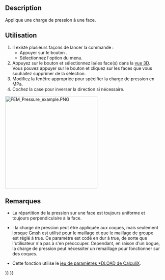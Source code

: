 <languages/>

{{Docnav/fr
|[[FEM_ConstraintForce/fr|Charge d'effort]]
|[[FEM_ConstraintCentrif/fr|Charge centrifuge]]
|[[FEM_Workbench/fr|Atelier FEM]]
|IconL=FEM_ConstraintForce.svg
|IconR=FEM_ConstraintCentrif.svg
|IconC=Workbench_FEM.svg
}}

{{GuiCommandContainer
|
{{GuiCommand/fr
|Name=FEM ConstraintPressure
|Name/fr=FEM Charge de pression
|MenuLocation=Modèle → Conditions limites et charges mécaniques → Charge de pression
|Workbenches=[[FEM_Workbench/fr|FEM]]
|SeeAlso=[[FEM_ConstraintForce/fr|FEM Charge d'effort]]
}}
{{GuiCommandFemInfo/fr
|Solvers=CalculiX, Elmer
}}
}}

==Description==

Applique une charge de pression à une face.

<span id="Usage"></span>
==Utilisation==

# Il existe plusieurs façons de lancer la commande :
#* Appuyer sur le bouton {{Button|[[Image:FEM_ConstraintPressure.svg|16px]] [[FEM_ConstraintPressure/fr|Charge de pression]]}}.
#* Sélectionnez l'option {{MenuCommand|Modèle → Conditions limites et charges mécaniques → [[Image:FEM_ConstraintPressure.svg|16px]] Charge de pression}} du menu.
# Appuyez sur le bouton {{Button|Ajouter}} et sélectionnez la/les face(s) dans la [[3D_view/fr|vue 3D]]. Vous pouvez appuyer sur le bouton {{Button|Supprimer}} et cliquez sur les faces que vous souhaitez supprimer de la sélection.
# Modifiez la fenêtre appropriée pour spécifier la charge de pression en MPa.
# Cochez la case pour inverser la direction si nécessaire.

[[Image:FEM_Pressure_example.PNG|300px]]
{{Caption|Pressure load applied to a cylinder}}

<span id="Notes"></span>
==Remarques==

* La répartition de la pression sur une face est toujours uniforme et toujours perpendiculaire à la face.

* {{VersionMinus/fr|0.21}} : la charge de pression peut être appliquée aux coques, mais seulement lorsque [[FEM_MeshGmshFromShape/fr|Gmsh]] est utilisé pour le maillage et que le maillage de groupe est réglé à true. Ce paramètre est codé en dur à true, de sorte que l'utilisateur n'a pas à s'en préoccuper. Cependant, en raison d'un bogue, la charge de pression peut nécessiter un remaillage pour fonctionner sur des coques.
* Cette fonction utilise le [https://web.mit.edu/calculix_v2.7/CalculiX/ccx_2.7/doc/ccx/node190.html jeu de paramètres *DLOAD de CalculiX].


{{Docnav/fr
|[[FEM_ConstraintForce/fr|Charge d'effort]]
|[[FEM_ConstraintCentrif/fr|Charge centrifuge]]
|[[FEM_Workbench/fr|Atelier FEM]]
|IconL=FEM_ConstraintForce.svg
|IconR=FEM_ConstraintCentrif.svg
|IconC=Workbench_FEM.svg
}}

{{FEM Tools navi{{#translation:}}}}
{{Userdocnavi{{#translation:}}}}